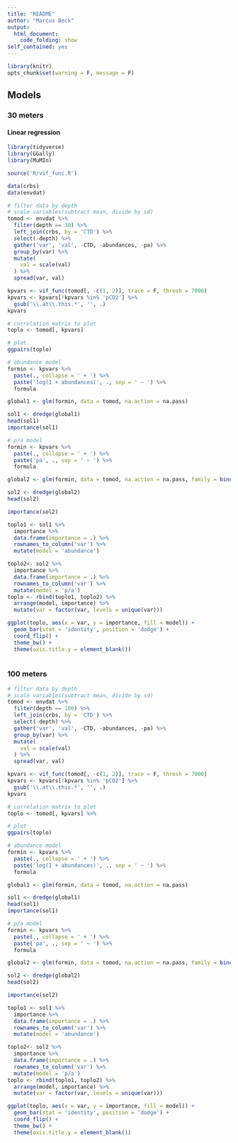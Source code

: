 ```yaml
---
title: "README"
author: "Marcus Beck"
output: 
  html_document:
    code_folding: show
self_contained: yes
---
```


```r
library(knitr)
opts_chunk$set(warning = F, message = F)
```

## Models {.tabset}

### 30 meters

#### Linear regression
```r
library(tidyverse)
library(GGally)
library(MuMIn)

source('R/vif_func.R')

data(crbs)
data(envdat)

# filter data by depth
# scale variables(subtract mean, divide by sd)
tomod <- envdat %>% 
  filter(depth == 30) %>% 
  left_join(crbs, by = 'CTD') %>% 
  select(-depth) %>% 
  gather('var', 'val', -CTD, -abundances, -pa) %>% 
  group_by(var) %>% 
  mutate(
    val = scale(val)
  ) %>% 
  spread(var, val) 
```
```r
kpvars <- vif_func(tomod[, -c(1, 2)], trace = F, thresh = 7000)
kpvars <- kpvars[!kpvars %in% 'pCO2'] %>% 
  gsub('\\.at\\.this.*', '', .)
kpvars 

# correlation matrix to plot
toplo <- tomod[, kpvars]

# plot
ggpairs(toplo)
```
```r
# abundance model
formin <- kpvars %>% 
  paste(., collapse = ' + ') %>% 
  paste('log(1 + abundances)', ., sep = ' ~ ') %>% 
  formula

global1 <- glm(formin, data = tomod, na.action = na.pass)

sol1 <- dredge(global1)
head(sol1)
importance(sol1) 

# p/a model
formin <- kpvars %>% 
  paste(., collapse = ' + ') %>% 
  paste('pa', ., sep = ' ~ ') %>% 
  formula

global2 <- glm(formin, data = tomod, na.action = na.pass, family = binomial())

sol2 <- dredge(global2)
head(sol2)

importance(sol2) 

toplo1 <- sol1 %>% 
  importance %>% 
  data.frame(importance = .) %>% 
  rownames_to_column('var') %>% 
  mutate(model = 'abundance')

toplo2<- sol2 %>% 
  importance %>% 
  data.frame(importance = .) %>% 
  rownames_to_column('var') %>% 
  mutate(model = 'p/a')  
toplo <- rbind(toplo1, toplo2) %>% 
  arrange(model, importance) %>% 
  mutate(var = factor(var, levels = unique(var)))

ggplot(toplo, aes(x = var, y = importance, fill = model)) +
  geom_bar(stat = 'identity', position = 'dodge') +
  coord_flip() + 
  theme_bw() + 
  theme(axis.title.y = element_blank())
                  
```

### 100 meters

```r

# filter data by depth
# scale variables(subtract mean, divide by sd)
tomod <- envdat %>% 
  filter(depth == 100) %>% 
  left_join(crbs, by = 'CTD') %>% 
  select(-depth) %>% 
  gather('var', 'val', -CTD, -abundances, -pa) %>% 
  group_by(var) %>% 
  mutate(
    val = scale(val)
  ) %>% 
  spread(var, val) 
```
```r
kpvars <- vif_func(tomod[, -c(1, 2)], trace = F, thresh = 7000)
kpvars <- kpvars[!kpvars %in% 'pCO2'] %>% 
  gsub('\\.at\\.this.*', '', .)
kpvars

# correlation matrix to plot
toplo <- tomod[, kpvars] %>% 

# plot
ggpairs(toplo)
```
```r
# abundance model
formin <- kpvars %>% 
  paste(., collapse = ' + ') %>% 
  paste('log(1 + abundances)', ., sep = ' ~ ') %>% 
  formula

global1 <- glm(formin, data = tomod, na.action = na.pass)

sol1 <- dredge(global1)
head(sol1)
importance(sol1) 

# p/a model
formin <- kpvars %>% 
  paste(., collapse = ' + ') %>% 
  paste('pa', ., sep = ' ~ ') %>% 
  formula

global2 <- glm(formin, data = tomod, na.action = na.pass, family = binomial())

sol2 <- dredge(global2)
head(sol2)

importance(sol2) 

toplo1 <- sol1 %>% 
  importance %>% 
  data.frame(importance = .) %>% 
  rownames_to_column('var') %>% 
  mutate(model = 'abundance')

toplo2<- sol2 %>% 
  importance %>% 
  data.frame(importance = .) %>% 
  rownames_to_column('var') %>% 
  mutate(model = 'p/a')  
toplo <- rbind(toplo1, toplo2) %>% 
  arrange(model, importance) %>% 
  mutate(var = factor(var, levels = unique(var)))

ggplot(toplo, aes(x = var, y = importance, fill = model)) +
  geom_bar(stat = 'identity', position = 'dodge') +
  coord_flip() + 
  theme_bw() + 
  theme(axis.title.y = element_blank())
                  
```

